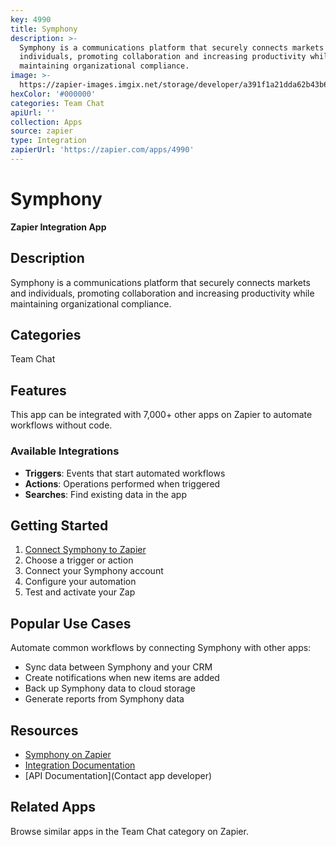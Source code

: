 ```yaml
---
key: 4990
title: Symphony
description: >-
  Symphony is a communications platform that securely connects markets and
  individuals, promoting collaboration and increasing productivity while
  maintaining organizational compliance.
image: >-
  https://zapier-images.imgix.net/storage/developer/a391f1a21dda62b43b673fbf536861fc.png?auto=format%2Ccompress&ixlib=python-3.0.0&q=50
hexColor: '#000000'
categories: Team Chat
apiUrl: ''
collection: Apps
source: zapier
type: Integration
zapierUrl: 'https://zapier.com/apps/4990'
---
```

# Symphony

**Zapier Integration App**

## Description

Symphony is a communications platform that securely connects markets and individuals, promoting collaboration and increasing productivity while maintaining organizational compliance.

## Categories

Team Chat

## Features

This app can be integrated with 7,000+ other apps on Zapier to automate workflows without code.

### Available Integrations

- **Triggers**: Events that start automated workflows
- **Actions**: Operations performed when triggered
- **Searches**: Find existing data in the app

## Getting Started

1. [Connect Symphony to Zapier](https://zapier.com/apps/4990)
2. Choose a trigger or action
3. Connect your Symphony account
4. Configure your automation
5. Test and activate your Zap

## Popular Use Cases

Automate common workflows by connecting Symphony with other apps:

- Sync data between Symphony and your CRM
- Create notifications when new items are added
- Back up Symphony data to cloud storage
- Generate reports from Symphony data

## Resources

- [Symphony on Zapier](https://zapier.com/apps/4990)
- [Integration Documentation](https://zapier.com/apps/4990/integrations)
- [API Documentation](Contact app developer)

## Related Apps

Browse similar apps in the Team Chat category on Zapier.
